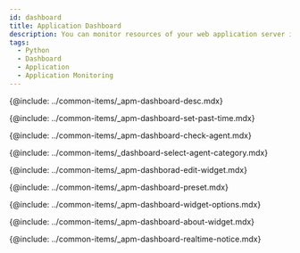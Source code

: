 ```yaml
---
id: dashboard
title: Application Dashboard
description: You can monitor resources of your web application server in real time.
tags:
  - Python
  - Dashboard
  - Application
  - Application Monitoring
---
```


<!-- 애플리케이션 대시보드 소개-->

{@include: ../common-items/_apm-dashboard-desc.mdx} 

<!-- 과거 데이터 조회하기-->

{@include: ../common-items/_apm-dashboard-set-past-time.mdx} 

<!-- 에이전트 확인하기-->

{@include: ../common-items/_apm-dashboard-check-agent.mdx} 

<!-- 분류별 에이전트 모니터링-->

{@include: ../common-items/_dashboard-select-agent-category.mdx}

<!-- 위젯 편집하기-->

{@include: ../common-items/_apm-dashborad-edit-widget.mdx}

<!-- 프리셋-->

{@include: ../common-items/_apm-dashboard-preset.mdx}

<!-- 위젯 옵션 이용하기-->

{@include: ../common-items/_apm-dashboard-widget-options.mdx}

<!-- 위젯 알아보기-->

{@include: ../common-items/_apm-dashboard-about-widget.mdx}

<!-- 실시간 알림 확인하기-->

{@include: ../common-items/_apm-dashboard-realtime-notice.mdx}
